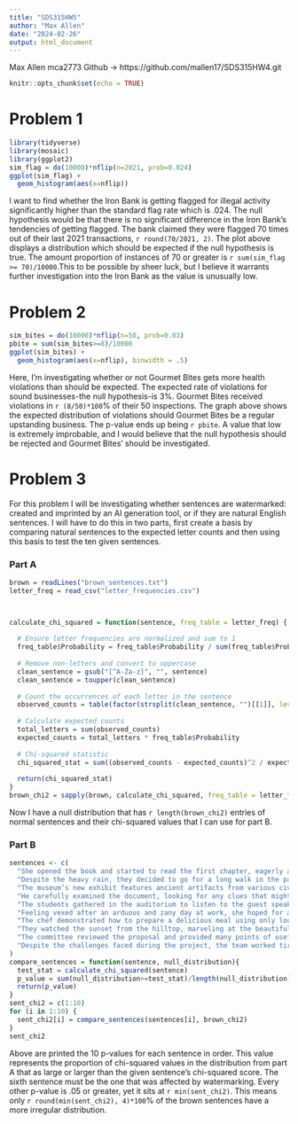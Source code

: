 ---
title: "SDS315HW5"
author: "Max Allen"
date: "2024-02-26"
output: html_document
---
Max Allen
mca2773
Github -> https://github.com/mallen17/SDS315HW4.git

```{r setup, include=FALSE}
knitr::opts_chunk$set(echo = TRUE)
```

# Problem 1

```{r echo=FALSE, message=FALSE, warning=FALSE}
library(tidyverse)
library(mosaic)
library(ggplot2)
sim_flag = do(10000)*nflip(n=2021, prob=0.024)
ggplot(sim_flag) +
  geom_histogram(aes(x=nflip))
```

I want to find whether the Iron Bank is getting flagged for illegal activity significantly higher than the standard flag rate which is .024. The null hypothesis would be that there is no significant difference in the Iron Bank's tendencies of getting flagged. The bank claimed they were flagged 70 times out of their last 2021 transactions, `r round(70/2021, 2)`. The plot above displays a distribution which should be expected if the null hypothesis is true. The amount proportion of instances of 70 or greater is `r sum(sim_flag >= 70)/10000`.This to be possible by sheer luck, but I believe it warrants further investigation into the Iron Bank as the value is unusually low.

# Problem 2

```{r echo=FALSE}
sim_bites = do(10000)*nflip(n=50, prob=0.03)
pbite = sum(sim_bites>=8)/10000
ggplot(sim_bites) + 
  geom_histogram(aes(x=nflip), binwidth = .5)
```


Here, I'm investigating whether or not Gourmet Bites gets more health violations than should be expected. The expected rate of violations for sound businesses-the null hypothesis-is 3%. Gourmet Bites received violations in `r (8/50)*100`% of their 50 inspections. The graph above shows the expected distribution of violations should Gourmet Bites be a regular upstanding business. The p-value ends up being `r pbite`. A value that low is extremely improbable, and I would believe that the null hypothesis should be rejected and Gourmet Bites' should be investigated.


# Problem 3

For this problem I will be investigating whether sentences are watermarked: created and imprinted by an AI generation tool, or if they are natural English sentences. I will have to do this in two parts, first create a basis by comparing natural sentences to the expected letter counts and then using this basis to test the ten given sentences.

### Part A

```{r echo=FALSE, message=FALSE}
brown = readLines("brown_sentences.txt")
letter_freq = read_csv("letter_frequencies.csv")



calculate_chi_squared = function(sentence, freq_table = letter_freq) {
  
  # Ensure letter frequencies are normalized and sum to 1
  freq_table$Probability = freq_table$Probability / sum(freq_table$Probability)
  
  # Remove non-letters and convert to uppercase
  clean_sentence = gsub("[^A-Za-z]", "", sentence)
  clean_sentence = toupper(clean_sentence)
  
  # Count the occurrences of each letter in the sentence
  observed_counts = table(factor(strsplit(clean_sentence, "")[[1]], levels = freq_table$Letter))
  
  # Calculate expected counts
  total_letters = sum(observed_counts)
  expected_counts = total_letters * freq_table$Probability
  
  # Chi-squared statistic
  chi_squared_stat = sum((observed_counts - expected_counts)^2 / expected_counts)
  
  return(chi_squared_stat)
}
brown_chi2 = sapply(brown, calculate_chi_squared, freq_table = letter_freq)
```

Now I have a null distribution that has `r length(brown_chi2)` entries of normal sentences and their chi-squared values that I can use for part B.

### Part B

```{r echo=FALSE}
sentences <- c(
  "She opened the book and started to read the first chapter, eagerly anticipating what might come next.",
  "Despite the heavy rain, they decided to go for a long walk in the park, crossing the main avenue by the fountain in the center.",
  "The museum’s new exhibit features ancient artifacts from various civilizations around the world.",
  "He carefully examined the document, looking for any clues that might help solve the mystery.",
  "The students gathered in the auditorium to listen to the guest speaker’s inspiring lecture.",
  "Feeling vexed after an arduous and zany day at work, she hoped for a peaceful and quiet evening at home, cozying up after a quick dinner with some TV, or maybe a book on her upcoming visit to Auckland.",
  "The chef demonstrated how to prepare a delicious meal using only locally sourced ingredients, focusing mainly on some excellent dinner recipes from Spain.",
  "They watched the sunset from the hilltop, marveling at the beautiful array of colors in the sky.",
  "The committee reviewed the proposal and provided many points of useful feedback to improve the project’s effectiveness.",
  "Despite the challenges faced during the project, the team worked tirelessly to ensure its successful completion, resulting in a product that exceeded everyone’s expectations."
)
compare_sentences = function(sentence, null_distribution){
  test_stat = calculate_chi_squared(sentence)
  p_value = sum(null_distribution>=test_stat)/length(null_distribution)
  return(p_value)
}
sent_chi2 = c(1:10)
for (i in 1:10) {
  sent_chi2[i] = compare_sentences(sentences[i], brown_chi2)
}
sent_chi2
```

Above are printed the 10 p-values for each sentence in order. This value represents the proportion of chi-squared values in the distribution from part A that as large or larger than the given sentence's chi-squared score. The sixth sentence must be the one that was affected by watermarking. Every other p-value is .05 or greater, yet it sits at `r min(sent_chi2)`. This means only `r round(min(sent_chi2), 4)*100`% of the brown sentences have a more irregular distribution.
